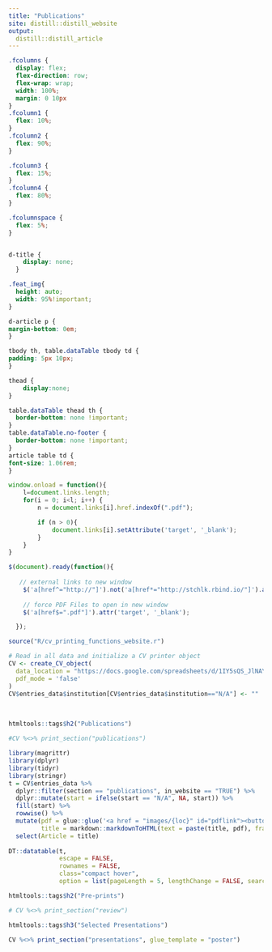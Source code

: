 ```yaml
---
title: "Publications"
site: distill::distill_website
output: 
  distill::distill_article
---
```


```css
.fcolumns {
  display: flex;
  flex-direction: row;
  flex-wrap: wrap;
  width: 100%;
  margin: 0 10px
}
.fcolumn1 {
  flex: 10%;
}
.fcolumn2 {
  flex: 90%;
}

.fcolumn3 {
  flex: 15%;
}
.fcolumn4 {
  flex: 80%;
}

.fcolumnspace {
  flex: 5%;
}


d-title {
    display: none;
  }

.feat_img{
  height: auto;
  width: 95%!important;
}

d-article p {
margin-bottom: 0em;
}

tbody th, table.dataTable tbody td {
padding: 5px 10px;
}

thead {    
    display:none;   
}

table.dataTable thead th {
  border-bottom: none !important;
}
table.dataTable.no-footer {
  border-bottom: none !important;
}
article table td {
font-size: 1.06rem;
}
```

```js

window.onload = function(){
    l=document.links.length;
    for(i = 0; i<l; i++) {
        n = document.links[i].href.indexOf(".pdf");

        if (n > 0){
            document.links[i].setAttribute('target', '_blank');
        }
    }
}

$(document).ready(function(){
	
   // external links to new window
    $('a[href^="http://"]').not('a[href*="http://stchlk.rbind.io/"]').attr('target','_blank');
    
    // force PDF Files to open in new window
    $('a[href$=".pdf"]').attr('target', '_blank');

  });
```


```r

source("R/cv_printing_functions_website.r")

# Read in all data and initialize a CV printer object
CV <- create_CV_object(
  data_location = "https://docs.google.com/spreadsheets/d/1IY5sQS_JlNAYvsmCaEVTNHl6Zl7dOuhY4ulfnAeBBJ0/edit?usp=sharing",  
  pdf_mode = 'false'
)
CV$entries_data$institution[CV$entries_data$institution=="N/A"] <- ""

```

<br> 

```r
htmltools::tags$h2("Publications")
```

```r
#CV %<>% print_section("publications")

library(magrittr)
library(dplyr)
library(tidyr)
library(stringr)
t = CV$entries_data %>%
  dplyr::filter(section == "publications", in_website == "TRUE") %>%
  dplyr::mutate(start = ifelse(start == "N/A", NA, start)) %>%
  fill(start) %>%
  rowwise() %>%
  mutate(pdf = glue::glue('<a href = "images/{loc}" id="pdflink"><button id="pdfbutton">Author PDF</button></a>'),
         title = markdown::markdownToHTML(text = paste(title, pdf), fragment.only = TRUE)) %>%
  select(Article = title)
 
DT::datatable(t,
              escape = FALSE,
              rownames = FALSE,
              class="compact hover",
              option = list(pageLength = 5, lengthChange = FALSE, searching = FALSE, info = FALSE))

```

```r
htmltools::tags$h2("Pre-prints")
```

```r
# CV %<>% print_section("review") 
```

```r
htmltools::tags$h3("Selected Presentations")
```

```r
CV %<>% print_section("presentations", glue_template = "poster") 
```
